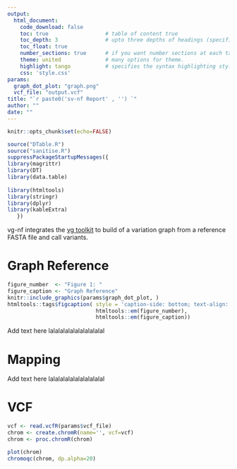 ```yaml
---
output: 
  html_document:
    code_download: false
    toc: true                  # table of content true
    toc_depth: 3               # upto three depths of headings (specified by #, ## and ###)
    toc_float: true
    number_sections: true      # if you want number sections at each table header
    theme: united              # many options for theme.
    highlight: tango           # specifies the syntax highlighting style
    css: 'style.css'
params:
  graph_dot_plot: "graph.png"
  vcf_file: "output.vcf"
title: "`r paste0('sv-nf Report' , '') `"
author: ""
date: ""
---
```



```r
knitr::opts_chunk$set(echo=FALSE)
```

```r
source("DTable.R")
source("sanitise.R")
suppressPackageStartupMessages({
library(magrittr)
library(DT)
library(data.table)
  
library(htmltools)
library(stringr)
library(dplyr)
library(kableExtra)
   })
```

vg-nf integrates the [vg toolkit](https://github.com/vgteam/vg) to build of a variation graph from a reference FASTA file and call variants.

# Graph Reference

```r
figure_number  <- "Figure 1: "
figure_caption <- "Graph Reference"
knitr::include_graphics(params$graph_dot_plot, )
htmltools::tags$figcaption( style = 'caption-side: bottom; text-align: center; font-size: 85%%; color: #71879d',
                            htmltools::em(figure_number),
                            htmltools::em(figure_caption))
```
Add text here lalalalalalalalalalalal

# Mapping

Add text here lalalalalalalalalalalal

# VCF
```r
vcf <- read.vcfR(params$vcf_file)
chrom <- create.chromR(name='', vcf=vcf)
chrom <- proc.chromR(chrom)

plot(chrom)
chromoqc(chrom, dp.alpha=20)
```